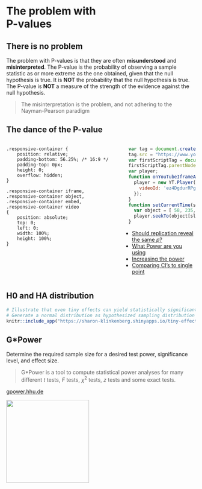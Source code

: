 # The problem with <br>P-values {background-image="Sad-P.webp" background-color="black"}

## There is no problem

The problem with P-values is that they are often **misunderstood** and **misinterpreted**. The P-value is the probability of observing a sample statistic as or more extreme as the one obtained, given that the null hypothesis is true. It is **NOT** the probability that the null hypothesis is true. The P-value is **NOT** a measure of the strength of the evidence against the null hypothesis.

> The misinterpretation is the problem,
> and not adhering to the Nayman-Pearson paradigm

## The dance of the P-value

:::: {.columns}

::: {.column width="60%"}

```style
.responsive-container {
	position: relative;
	padding-bottom: 56.25%; /* 16:9 */
	padding-top: 0px;
	height: 0;
	overflow: hidden;
}

.responsive-container iframe,
.responsive-container object,
.responsive-container embed,
.responsive-container video
{
	position: absolute;
	top: 0;
	left: 0;
	width: 100%;
	height: 100%;
}
```


<div class="responsive-container"><div id="player"></div></div>

:::

::: {.column width="40%"}

```js
  var tag = document.createElement('script');
  tag.src = "https://www.youtube.com/iframe_api";
  var firstScriptTag = document.getElementsByTagName('script')[0];
  firstScriptTag.parentNode.insertBefore(tag, firstScriptTag);
  var player;
  function onYouTubeIframeAPIReady() {
    player = new YT.Player('player', {
      videoId: 'ez4DgdurRPg',
    });
  }
  function setCurrentTime(slideNum) {
    var object = [ 58, 235, 396, 480 ];
    player.seekTo(object[slideNum]);
  }
```


<ul>
<li><a href="javascript:void(0);" onclick="setCurrentTime(0)">Should replication reveal the same _p_?</a></li>
<li><a href="javascript:void(0);" onclick="setCurrentTime(1)">What Power are you using</a></li>
<li><a href="javascript:void(0);" onclick="setCurrentTime(2)">Increasing the power</a></li>
<li><a href="javascript:void(0);" onclick="setCurrentTime(3)">Comparing CI's to single point</a></li>
</ul>

:::

::::

## H0 and HA distribution {.center}

```r
# Illustrate that even tiny effects can yield statistically significant test results if the sample is sufficiently large.
# Generate a normal distribution as hypothesized sampling distribution (M = 2.8, SE = SD / sqrt(N) = 0.6 / sqrt(10) = 0.2) with 2.5% of each tail area coloured. Add a vertical line with value for the sample average linked to a slider (range [2.82, 3.00] initial value 2.90). Add a sample size slider (range [10, 5,000], initial value 10), which is linked to the standard error of the normal curve. With slider for (assumed) true population mean and test power.
knitr::include_app("https://sharon-klinkenberg.shinyapps.io/tiny-effects/", height="340px")
```

## G*Power

Determine the required sample size for a desired test power, significance level, and effect size.

> G\*Power is a tool to compute statistical power analyses for many different $t$ tests, $F$ tests, $\chi^2$ tests, $z$ tests and some exact tests.

[gpower.hhu.de](http://www.gpower.hhu.de/)

![](https://www.psychologie.hhu.de/fileadmin/_processed_/f/d/csm_GPowerIcon_b6bfb17f0c.png){.absolute bottom=0 right=50 height="220"}